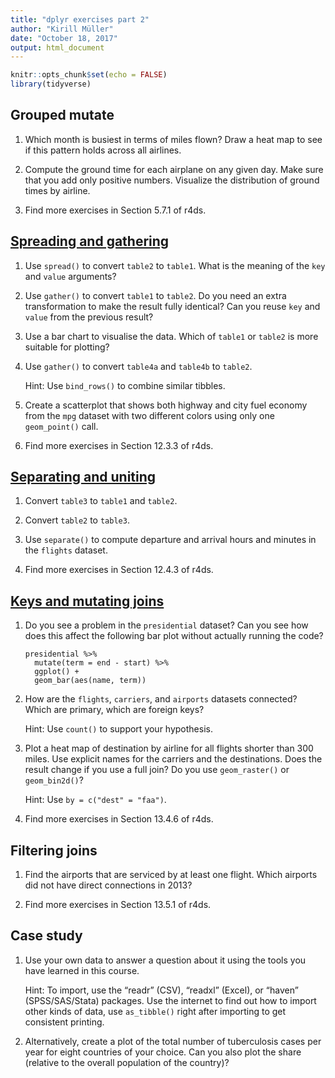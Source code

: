 ```yaml
---
title: "dplyr exercises part 2"
author: "Kirill Müller"
date: "October 18, 2017"
output: html_document
---
```


```r
knitr::opts_chunk$set(echo = FALSE)
library(tidyverse)
```

## Grouped mutate

1. Which month is busiest in terms of miles flown? Draw a heat map to see if this pattern holds across all airlines.

1. Compute the ground time for each airplane on any given day. Make sure that you add only positive numbers. Visualize the distribution of ground times by airline.

1. Find more exercises in Section 5.7.1 of r4ds.


## [Spreading and gathering](spread-gather.html)

1. Use `spread()` to convert `table2` to `table1`. What is the meaning of the `key` and `value` arguments?

1. Use `gather()` to convert `table1` to `table2`. Do you need an extra transformation to make the result fully identical? Can you reuse `key` and `value` from the previous result?

1. Use a bar chart to visualise the data. Which of `table1` or `table2` is more suitable for plotting?

1. Use `gather()` to convert `table4a` and `table4b` to `table2`.

    Hint: Use `bind_rows()` to combine similar tibbles.

1. Create a scatterplot that shows both highway and city fuel economy from the `mpg` dataset with two different colors using only one `geom_point()` call.

1. Find more exercises in Section 12.3.3 of r4ds.


## [Separating and uniting](sep-unite.html)

1. Convert `table3` to `table1` and `table2`.

1. Convert `table2` to `table3`.

1. Use `separate()` to compute departure and arrival hours and minutes in the `flights` dataset.

1. Find more exercises in Section 12.4.3 of r4ds.


## [Keys and mutating joins](joins.html)

1. Do you see a problem in the `presidential` dataset? Can you see how does this affect the following bar plot without actually running the code?

    ```
    presidential %>%
      mutate(term = end - start) %>%
      ggplot() +
      geom_bar(aes(name, term))
    ```

1. How are the `flights`, `carriers`, and `airports` datasets connected? Which are primary, which are foreign keys?

    Hint: Use `count()` to support your hypothesis.

1. Plot a heat map of destination by airline for all flights shorter than 300 miles. Use explicit names for the carriers and the destinations. Does the result change if you use a full join? Do you use `geom_raster()` or `geom_bin2d()`?

    Hint: Use `by = c("dest" = "faa")`.

1. Find more exercises in Section 13.4.6 of r4ds.


## Filtering joins

1. Find the airports that are serviced by at least one flight. Which airports did not have direct connections in 2013?

1. Find more exercises in Section 13.5.1 of r4ds.


## Case study

1. Use your own data to answer a question about it using the tools you have learned in this course.

    Hint: To import, use the "readr" (CSV), "readxl" (Excel), or "haven" (SPSS/SAS/Stata) packages. Use the internet to find out how to import other kinds of data, use `as_tibble()` right after importing to get consistent printing.

1. Alternatively, create a plot of the total number of tuberculosis cases per year for eight countries of your choice. Can you also plot the share (relative to the overall population of the country)?
